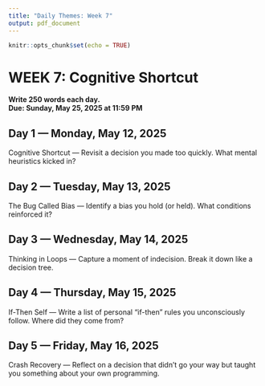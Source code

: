 ```yaml
---
title: "Daily Themes: Week 7"
output: pdf_document
---
```


```r
knitr::opts_chunk$set(echo = TRUE)
```

# WEEK 7: Cognitive Shortcut

**Write 250 words each day.**  
**Due: Sunday, May 25, 2025 at 11:59 PM**

## Day 1 — Monday, May 12, 2025

Cognitive Shortcut — Revisit a decision you made too quickly. What mental heuristics kicked in?

## Day 2 — Tuesday, May 13, 2025

The Bug Called Bias — Identify a bias you hold (or held). What conditions reinforced it?

## Day 3 — Wednesday, May 14, 2025

Thinking in Loops — Capture a moment of indecision. Break it down like a decision tree.

## Day 4 — Thursday, May 15, 2025

If-Then Self — Write a list of personal “if-then” rules you unconsciously follow. Where did they come from?

## Day 5 — Friday, May 16, 2025

Crash Recovery — Reflect on a decision that didn’t go your way but taught you something about your own programming.

